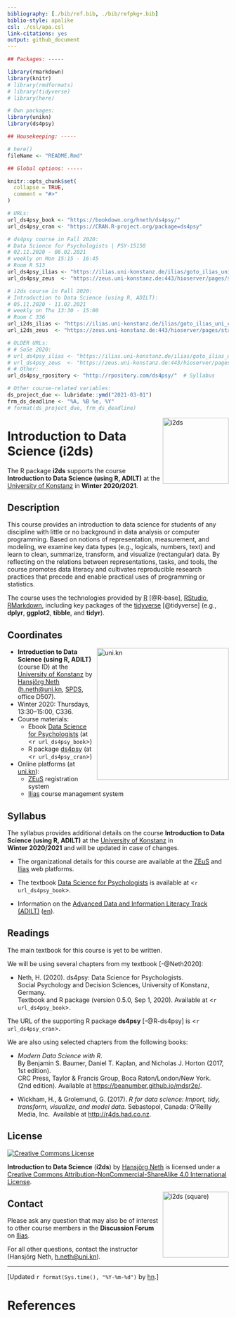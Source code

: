 ```yaml
---
bibliography: [./bib/ref.bib, ./bib/refpkg+.bib]
biblio-style: apalike
csl: ./csl/apa.csl
link-citations: yes
output: github_document
---
```


<!-- README.md is generated from README.Rmd. Please edit the .Rmd file. -->

```r
## Packages: ----- 

library(rmarkdown)
library(knitr)
# library(rmdformats)
# library(tidyverse)
# library(here)

# Own packages: 
library(unikn)
library(ds4psy)

## Housekeeping: -----

# here()
fileName <- "README.Rmd"

## Global options: ----- 

knitr::opts_chunk$set(
  collapse = TRUE,
  comment = "#>"
)
```

```r
# URLs: 
url_ds4psy_book <- "https://bookdown.org/hneth/ds4psy/"
url_ds4psy_cran <- "https://CRAN.R-project.org/package=ds4psy"

# ds4psy course in Fall 2020:
# Data Science for Psychologists | PSY-15150 
# 02.11.2020 - 08.02.2021
# weekly on Mon	15:15 - 16:45
# Room R 513
url_ds4psy_ilias <- "https://ilias.uni-konstanz.de/ilias/goto_ilias_uni_crs_1077327.html"  # ds4psy
url_ds4psy_zeus  <- "https://zeus.uni-konstanz.de:443/hioserver/pages/startFlow.xhtml?_flowId=detailView-flow&unitId=5101&periodId=181" 

# i2ds course in Fall 2020: 
# Introduction to Data Science (using R, ADILT): 
# 05.11.2020 - 11.02.2021
# weekly on Thu	13:30 - 15:00
# Room C 336 
url_i2ds_ilias <- "https://ilias.uni-konstanz.de/ilias/goto_ilias_uni_crs_1077339.html"
url_i2ds_zeus  <- "https://zeus.uni-konstanz.de:443/hioserver/pages/startFlow.xhtml?_flowId=detailView-flow&unitId=86706&periodId=181" 

# OLDER URLs:
# # SoSe 2020:
# url_ds4psy_ilias <- "https://ilias.uni-konstanz.de/ilias/goto_ilias_uni_crs_979923.html"
# url_ds4psy_zeus  <- "https://zeus.uni-konstanz.de:443/hioserver/pages/startFlow.xhtml?_flowId=detailView-flow&unitId=5101&periodId=173"
# # Other:
url_ds4psy_rpository <- "http://rpository.com/ds4psy/"  # Syllabus

# Other course-related variables:
ds_project_due <- lubridate::ymd("2021-03-01")
frm_ds_deadline <- "%A, %B %e, %Y"
# format(ds_project_due, frm_ds_deadline)
```

<!-- badges: start -->

<!-- badges: end -->

<!-- i2ds logo: -->  
<!-- ![](i2ds_logo_1.png) --> 
<a href="https://www.spds.uni-konstanz.de/">
<img src = "./inst/images/i2ds_logo_1.png" alt = "i2ds" align = "right" width = "150" style = "width: 150px; float: right; border:15;"/>
</a>

# Introduction to Data Science (i2ds) 

The R package **i2ds** supports the course **Introduction to Data Science (using R, ADILT)** at the [University of Konstanz](https://www.uni-konstanz.de/en/) in **Winter&nbsp;2020/2021**. 

## Description

<!-- Abstract: [2020-09-17]  -->

<!-- Contents: -->

This course provides an introduction to data science for students of any discipline with little or no background in data analysis or computer programming. 
Based on notions of representation, measurement, and modeling, we examine key data types (e.g., logicals, numbers, text) and learn to clean, summarize, transform, and visualize (rectangular) data. By reflecting on the relations between representations, tasks, and tools, the course promotes data literacy and cultivates reproducible research practices that precede and enable practical uses of programming or statistics.  

<!-- Tools/technology: -->

The course uses the technologies provided by [R](https://www.r-project.org/) [@R-base], [RStudio](https://rstudio.com/), [RMarkdown](https://rmarkdown.rstudio.com/), including key packages of the [tidyverse](https://www.tidyverse.org/) [@tidyverse] (e.g., **dplyr**, **ggplot2**, **tibble**, and **tidyr**). 


## Coordinates

<!-- uni.kn logo and link: -->

<!-- ![](./inst/images/uniKn_logo.png) --> 
<a href = "https://www.uni-konstanz.de/en/">
<img src = "./inst/images/uniKn_logo.png" alt = "uni.kn" align = "right" width = "300px" style = "width: 300px; float: right; border: 20px;"/>
<!-- <img src = "./inst/images/uniKn_logo_s.png" alt = "uni.kn" style = "float: right; border:20;"/> --> 
</a>


<!-- Winter 2020/2021: -->

* **Introduction to Data Science (using R, ADILT)** (course ID) 
at the [University of Konstanz](https://www.uni-konstanz.de/en/) 
by [Hansjörg Neth](https://neth.de/) (<h.neth@uni.kn>, [SPDS](https://www.spds.uni-konstanz.de/), office D507). 
* Winter 2020: Thursdays, 13:30--15:00, C336.  
* Course materials:  
    - Ebook [Data Science for Psychologists](`r url_ds4psy_book`) (at <`r url_ds4psy_book`>) 
    - R package [ds4psy](`r url_ds4psy_cran`) (at <`r url_ds4psy_cran`>) 

* Online platforms (at [uni.kn](https://www.uni-konstanz.de/en/)):   
    - [ZEuS](`r url_i2ds_zeus`) registration system  
    - [Ilias](`r url_i2ds_ilias`) course management system  

<!-- Add blank line. --> 


## Syllabus

The syllabus provides additional details on the course **Introduction to Data Science (using R, ADILT)** at the [University of Konstanz](https://www.uni-konstanz.de/en/) in **Winter&nbsp;2020/2021** and will be updated in case of changes. 

- The organizational details for this course are available at the [ZEuS](`r url_i2ds_zeus`) and [Ilias](`r url_i2ds_ilias`) web platforms. 

- The textbook [Data Science for Psychologists](`r url_ds4psy_book`) is available at <`r url_ds4psy_book`>. 

- Information on the [Advanced Data and Information Literacy Track (ADILT)](https://www.uni-konstanz.de/lehren/adilt-projekt/) ([en](https://www.uni-konstanz.de/en/teaching/adilt/)).  


<!-- Add blank line. --> 


## Readings 

The main textbook for this course is yet to be written. 

We will be using several chapters from my textbook [-@Neth2020]: 

- Neth, H. (2020). ds4psy: Data Science for Psychologists.  
Social Psychology and Decision Sciences, University of Konstanz, Germany.  
Textbook and R package (version 0.5.0, Sep 1, 2020). 
Available at <`r url_ds4psy_book`>.  

The URL of the supporting R package **ds4psy** [-@R-ds4psy] is <`r url_ds4psy_cran`>. 


We are also using selected chapters from the following books: 

- _Modern Data Science with R_.    
By Benjamin S. Baumer, Daniel T. Kaplan, and Nicholas J. Horton (2017, 1st edition).   
CRC Press, Taylor & Francis Group, Boca Raton/London/New York.  
(2nd edition). 
Available at <https://beanumber.github.io/mdsr2e/>.  

- Wickham, H., & Grolemund, G. (2017). _R for data science: Import, tidy, transform, visualize, and model data._ 
Sebastopol, Canada: O'Reilly Media, Inc. 
Available at <http://r4ds.had.co.nz>.  


## License

<!-- (a) Use online image: -->

<a rel="license" href="https://creativecommons.org/licenses/by-nc-sa/4.0/"><img alt="Creative Commons License" style="border-width:0" src="https://i.creativecommons.org/l/by-nc-sa/4.0/88x31.png" /></a>

<!-- (b) Use local image: -->

<!-- <a rel="license" href="https://creativecommons.org/licenses/by-nc-sa/4.0/"><img alt="Creative Commons License" style="border-width:0" src = "./images/CC_BY_NC_SA.png" /></a> -->



<!-- License text:  -->

<span xmlns:dct="http://purl.org/dc/terms/" property="dct:title">**Introduction to Data Science** (**i2ds**)</span> by <a xmlns:cc="http://creativecommons.org/ns#" href="https://neth.de" property="cc:attributionName" rel="cc:attributionURL">Hansjörg Neth</a> is licensed under a <a rel="license" href="https://creativecommons.org/licenses/by-nc-sa/4.0/">Creative Commons Attribution-NonCommercial-ShareAlike 4.0 International License</a>. 


<!-- i2ds logo: -->  
<!-- ![](i2ds_logo_2.png) --> 
<a href="https://www.spds.uni-konstanz.de/">
<img src = "./inst/images/i2ds_logo_2.png" alt = "i2ds (square)" align = "right" width = "150" style = "width: 150px; float: right; border:15;"/>
</a>


## Contact

Please ask any question that may also be of interest to other course members in the **Discussion Forum** on [Ilias](`r url_i2ds_ilias`).  

For all other questions, contact 
<!-- the course tutor Lisa Fleuchaus (<lisa.fleuchaus@uni.kn>) or  -->
the instructor (Hansjörg Neth, <h.neth@uni.kn>). 


<!-- footer: -->

----- 

<!-- Update: -->

[Updated `r format(Sys.time(), "%Y-%m-%d")` by [hn](https://neth.de).]  

<!-- Automatic references: -->

# References

<!-- eof. -->
